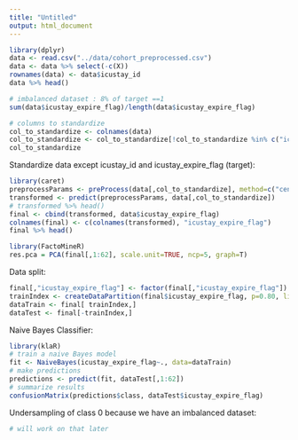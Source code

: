 ```yaml
---
title: "Untitled"
output: html_document
---
```


```r
library(dplyr)
data <- read.csv("../data/cohort_preprocessed.csv")
data <- data %>% select(-c(X))
rownames(data) <- data$icustay_id
data %>% head()
```

```r
# imbalanced dataset : 8% of target ==1
sum(data$icustay_expire_flag)/length(data$icustay_expire_flag)

# columns to standardize
col_to_standardize <- colnames(data)
col_to_standardize <- col_to_standardize[!col_to_standardize %in% c("icustay_id","icustay_expire_flag")]
col_to_standardize
```


Standardize data except icustay_id and icustay_expire_flag (target):
```r
library(caret)
preprocessParams <- preProcess(data[,col_to_standardize], method=c("center", "scale"))
transformed <- predict(preprocessParams, data[,col_to_standardize])
# transformed %>% head()
final <- cbind(transformed, data$icustay_expire_flag)
colnames(final) <- c(colnames(transformed), "icustay_expire_flag")
final %>% head()
```

```r
library(FactoMineR)
res.pca = PCA(final[,1:62], scale.unit=TRUE, ncp=5, graph=T)
```

Data split:
```r
final[,"icustay_expire_flag"] <- factor(final[,"icustay_expire_flag"])
trainIndex <- createDataPartition(final$icustay_expire_flag, p=0.80, list=FALSE)
dataTrain <- final[ trainIndex,]
dataTest <- final[-trainIndex,]
```

Naive Bayes Classifier:
```r
library(klaR)
# train a naive Bayes model
fit <- NaiveBayes(icustay_expire_flag~., data=dataTrain)
# make predictions
predictions <- predict(fit, dataTest[,1:62])
# summarize results
confusionMatrix(predictions$class, dataTest$icustay_expire_flag)
```

Undersampling of class 0 because we have an imbalanced dataset:
```r
# will work on that later
```

